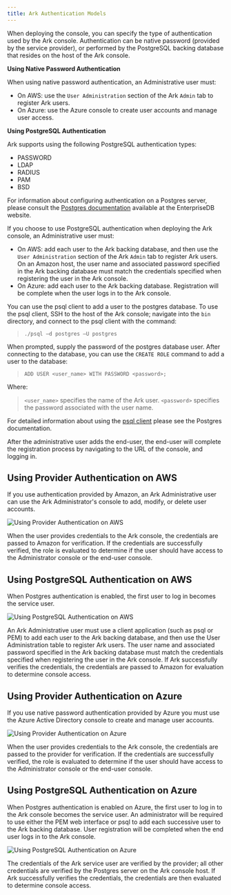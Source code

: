 ```yaml
---
title: Ark Authentication Models
---
```


When deploying the console, you can specify the type of authentication used by the Ark console. Authentication can be native password (provided by the service provider), or performed by the PostgreSQL backing database that resides on the host of the Ark console.

**Using Native Password Authentication**

When using native password authentication, an Administrative user must:

  - On AWS: use the `User Administration` section of the Ark `Admin` tab to register Ark users.
  - On Azure: use the Azure console to create user accounts and manage user access.

**Using PostgreSQL Authentication**

Ark supports using the following PostgreSQL authentication types:

  - PASSWORD
  - LDAP
  - RADIUS
  - PAM
  - BSD

For information about configuring authentication on a Postgres server, please consult the [Postgres documentation](https://www.enterprisedb.com/docs/en/10/pg/client-authentication.html) available at the EnterpriseDB website.

If you choose to use PostgreSQL authentication when deploying the Ark console, an Administrative user must:

  - On AWS: add each user to the Ark backing database, and then use the `User Administration` section of the Ark `Admin` tab to register Ark users. On an Amazon host, the user name and associated password specified in the Ark backing database must match the credentials specified when registering the user in the Ark console.
  - On Azure: add each user to the Ark backing database. Registration will be complete when the user logs in to the Ark console.

You can use the psql client to add a user to the postgres database. To use the psql client, SSH to the host of the Ark console; navigate into the `bin` directory, and connect to the psql client with the command:

> `./psql –d postgres –U postgres`

When prompted, supply the password of the postgres database user. After connecting to the database, you can use the `CREATE ROLE` command to add a user to the database:

> `ADD USER <user_name> WITH PASSWORD <password>;`

Where:

> `<user_name>` specifies the name of the Ark user. `<password>` specifies the password associated with the user name.

For detailed information about using the [psql client](https://www.enterprisedb.com/docs/en/10/pg/app-psql.html) please see the Postgres documentation.

After the administrative user adds the end-user, the end-user will complete the registration process by navigating to the URL of the console, and logging in.

## Using Provider Authentication on AWS

If you use authentication provided by Amazon, an Ark Administrative user can use the Ark Administrator's console to add, modify, or delete user accounts.

![*Using Provider Authentication on AWS*](images/ark_authentication_models_aws_provider_auth.png)

When the user provides credentials to the Ark console, the credentials are passed to Amazon for verification. If the credentials are successfully verified, the role is evaluated to determine if the user should have access to the Administrator console or the end-user console.

## Using PostgreSQL Authentication on AWS

When Postgres authentication is enabled, the first user to log in becomes the service user.

![*Using PostgreSQL Authentication on AWS*](images/ark_authentication_models_aws_pg_auth.png)

An Ark Administrative user must use a client application (such as psql or PEM) to add each user to the Ark backing database, and then use the User Administration table to register Ark users. The user name and associated password specified in the Ark backing database must match the credentials specified when registering the user in the Ark console. If Ark successfully verifies the credentials, the credentials are passed to Amazon for evaluation to determine console access.

## Using Provider Authentication on Azure

If you use native password authentication provided by Azure you must use the Azure Active Directory console to create and manage user accounts.

![*Using Provider Authentication on Azure*](images/ark_authentication_models_azure_provider_auth.png)

When the user provides credentials to the Ark console, the credentials are passed to the provider for verification. If the credentials are successfully verified, the role is evaluated to determine if the user should have access to the Administrator console or the end-user console.

## Using PostgreSQL Authentication on Azure

When Postgres authentication is enabled on Azure, the first user to log in to the Ark console becomes the service user. An administrator will be required to use either the PEM web interface or psql to add each successive user to the Ark backing database. User registration will be completed when the end user logs in to the Ark console.

![*Using PostgreSQL Authentication on Azure*](images/ark_authentication_models_azure_pg_auth.png)

The credentials of the Ark service user are verified by the provider; all other credentials are verified by the Postgres server on the Ark console host. If Ark successfully verifies the credentials, the credentials are then evaluated to determine console access.
